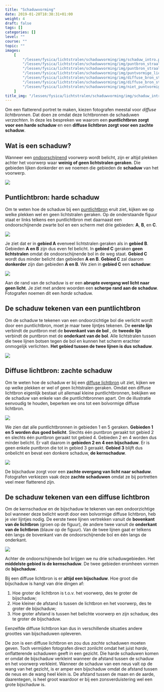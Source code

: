```yaml
---
title: "Schaduwvorming"
date: 2019-01-28T18:38:31+01:00
weight: 4
draft: false
tags: []
categories: []
level: ""
course: ""
topic: ""
images:
    [
        "/lessen/fysica/lichtstralen/schaduwvorming/img/schaduw_intro.png",
        "/lessen/fysica/lichtstralen/schaduwvorming/img/puntbron_straal_schaduwen.png",
        "/lessen/fysica/lichtstralen/schaduwvorming/img/puntbron_straal_schaduwen_resultaat.png",
        "/lessen/fysica/lichtstralen/schaduwvorming/img/puntvormige_lichtbron.png",
        "/lessen/fysica/lichtstralen/schaduwvorming/img/diffuse_bron_straal_schaduwen.png",
        "/lessen/fysica/lichtstralen/schaduwvorming/img/diffuse_bron_straal_schaduwen_resultaat.png",
        "/lessen/fysica/lichtstralen/schaduwvorming/img/niet_puntvormige_lichtbron.png",
    ]
title_img: "/lessen/fysica/lichtstralen/schaduwvorming/img/schaduw_intro.png"
---
```


Om een flatterend portret te maken, kiezen fotografen meestal voor _diffuse
lichtbronnen_. Dat doen ze omdat deze lichtbronnen de schaduwen _verzachten_.
In deze les bespreken we waarom een **puntlichtbron zorgt voor een harde
schaduw** en een **diffuse lichtbron zorgt voor een zachte schaduw**.

## Wat is een schaduw?

Wanneer een [ondoorschijnend](absorberen_reflecteren_doorlaten#licht-doorlaten)
voorwerp wordt belicht, zijn er altijd plekken achter
het voorwerp waar **weinig of geen lichtstralen geraken**. Die gebieden lijken
donkerder en we noemen die gebieden de **schaduw** van het voorwerp.

![](img/schaduw_intro.png)

## Puntlichtbron: harde schaduw

Om te weten hoe de schaduw bij een
[puntlichtbron](lichtbronnen#puntvormige-en-diffuse-lichtbronnen) eruit
ziet, kijken we op welke plekken wel en geen lichtstralen geraken. Op de
onderstaande figuur staat er links telkens een puntlichtbron met daarnaast een
ondoorschijnende zwarte bol en een scherm met drie gebieden: **A**, **B**, en
**C**.

![](img/puntbron_straal_schaduwen.png)

Je ziet dat er in **<span class="green">gebied A</span>** evenveel lichtstralen
geraken als in **<span class="green">gebied B</span>**. Gebieden **<span class="green">A en B</span>** zijn dus even fel belicht. In
**<span class="dark-red">gebied C</span>** geraken **geen lichtstralen** omdat de
ondoorschijnende bol in de weg staat.
**<span class="dark-red">Gebied C</span>** wordt dus minder belicht dan gebieden
**<span class="green">A en B</span>**. **<span class="dark-red">Gebied C</span>** zal
daarom **donkerder** zijn dan gebieden
**<span class="green">A en B</span>**. We zien in
**<span class="dark-red">gebied C</span>** een **schaduw**:

![](img/puntbron_straal_schaduwen_resultaat.png)

Aan de rand van de schaduw is er een **abrupte overgang wel licht naar geen
licht**. Je ziet met andere woorden een **scherpe rand aan de schaduw**.
Fotografen noemen dit een _harde_ schaduw.

## De schaduw tekenen van een puntlichtbron

Om de schaduw te tekenen van een ondoorzichtige bol die verlicht wordt door een
puntlichtbron, moet je maar twee lijntjes tekenen. De **eerste lijn** verbindt
de puntbron met de **bovenkant van de bol** , de **tweede lijn** verbindt de
puntbron met de **onderkant van de bol**. Alle lichtstralen tussen die twee
lijnen botsen tegen de bol en kunnen het scherm erachter onmogelijk verlichten.
**Het gebied tussen de twee lijnen is dus schaduw**.

![](img/puntvormige_lichtbron.png)

## Diffuse lichtbron: zachte schaduw

Om te weten hoe de schaduw er bij een [diffuse
lichtbron](lichtbronnen#puntvormige-en-diffuse-lichtbronnen) uit ziet, kijken
we op welke plekken er wel of geen lichtstralen geraken.  Omdat een diffuse
lichtbron eigenlijk bestaat uit allemaal kleine puntlichtbronnen, bekijken we
de schaduw van enkele van die puntlichtbronnen apart. <Mute>Om de
illustratie eenvoudig te houden, beperken we ons tot een bolvormige diffuse
lichtbron.</Mute>

![](img/diffuse_bron_straal_schaduwen.png)

We zien dat alle puntlichtbronnen in gebieden 1 en 5 geraken. **Gebieden 1 en 5
worden dus goed belicht**.
Slechts één puntbron geraakt tot gebied 2
en slechts één puntbron geraakt tot gebied 4.
Gebieden 2 en 4 worden dus minder belicht. Er valt daarom in **gebieden 2 en 4
een bijschaduw**. Er is geen enkele puntbron die tot in gebied 3 geraakt.
**Gebied 3** blijft dus onbelicht en bevat een donkere schaduw, **de kernschaduw**.

![](img/diffuse_bron_straal_schaduwen_resultaat.png)

De bijschaduw zorgt voor een **zachte overgang van licht naar schaduw**.
Fotografen verkiezen vaak deze **zachte schaduwen** omdat ze bij portretten
veel meer flatterend zijn.

## De schaduw tekenen van een diffuse lichtbron

Om de kernschaduw en de bijschaduw te tekenen van een ondoorzichtige bol
wanneer deze belicht wordt door een <Mute>bolvormige</Mute> diffuse
lichtbron, heb je vier lijntjes nodig. De eerste twee lijnen vertrekken vanuit
de **bovenkant van de lichtbron** <Mute>(groen op de figuur)</Mute>, de andere
twee vanuit de **onderkant van de lichtbron** <Mute>(blauw op de figuur)</Mute>.
Van de twee lijnen gaat er telkens één langs de bovenkant van de
ondoorschijnende bol en één langs de onderkant.

![](img/niet_puntvormige_lichtbron.png)

Achter de ondoorschijnende bol krijgen we nu drie schaduwgebieden. Het **middelste
gebied is de kernschaduw**. De twee gebieden eromheen vormen de **bijschaduw**.

<Expand title="Uitbreiding: grootte van de bijschaduw">

Bij een diffuse lichtbron is er **altijd een bijschaduw**. Hoe groot die bijschaduw is hangt van drie dingen af:

1. Hoe groter de lichtbron is t.o.v. het voorwerp, des te groter de bijschaduw;
2. Hoe kleiner de afstand is tussen de lichtbron en het voorwerp, des te groter de bijschaduw;
3. Hoe groter afstand is tussen het belichte voorwerp en zijn schaduw, des te groter de bijschaduw.

Eenzelfde diffuse lichtbron kan dus in verschillende situaties andere groottes
van bijschaduwen opleveren.

</Expand>

<Expand title="Uitbreiding: hard zonlicht">

De zon is een diffuse lichtbron en zou dus _zachte_ schaduwen moeten geven.
Toch vermijden fotografen direct zonlicht omdat het juist _harde_,
onflatterende schaduwen geeft in een gezicht. Die harde schaduwen komen er
omdat de bijschaduw verkleint wanneer de afstand tussen de schaduw en het
voorwerp verkleint. Wanneer de schaduw van een neus valt op de wang van het
gezicht, is er amper een bijschaduw omdat de afstand tussen de neus en de wang
heel klein is. De afstand tussen de maan en de aarde, daarentegen, is heel groot
waardoor er bij een zonsverduistering wel een grote bijschaduw is.

</Expand>
